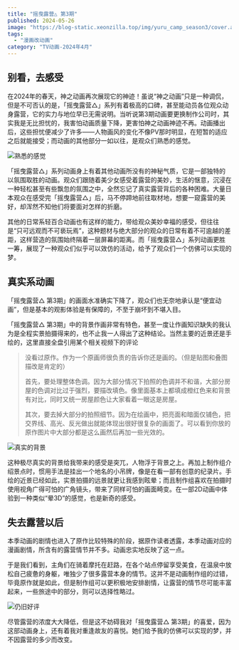 ```yaml
---
title: "摇曳露营△ 第3期"
published: 2024-05-26
image: "https://blog-static.xeonzilla.top/img/yuru_camp_season3/cover.avif"
tags:
  - "漫画改动画"
category: "TV动画-2024年4月"
---
```

## 别看，去感受
在2024年的春天，神之动画再次展现它的神迹！虽说“神之动画”只是一种调侃，但是不可否认的是，「摇曳露营△」系列有着极高的口碑，甚至能动员各位观众动身露营，它的实力与地位早已无需说明。当听说第3期动画要更换制作公司时，其实我是无比担忧的，我害怕动画质量下降，更害怕神之动画神迹不再。动画播出后，这些担忧便减少了许多——人物画风的变化不像PV那时明显，在短暂的适应之后就能接受；而动画的其他部分一如以往，是观众们熟悉的感觉。

![熟悉的感觉](https://blog-static.xeonzilla.top/img/yuru_camp_season3/01.avif "熟悉的感觉")

「摇曳露营△」系列动画身上有着其他动画所没有的神秘气质，它是一部独特的以氛围取胜的动画。观众们跟随着美少女感受着露营的美妙，生活的惬意，沉浸在一种轻松甚至有些飘忽的氛围之中，全然忘记了真实露营背后的各种困难。大量日本观众在感受完「摇曳露营△」后，马不停蹄地前往取材地，想要一窥露营的美好，却浑然不知他们将要面对怎样的折磨。

其他的日常系轻百合动画也有这样的能力，带给观众美妙幸福的感受，但往往是“只可远观而不可亵玩焉”，这种题材与绝大部分的观众的日常有着不可逾越的差距，这样营造的氛围始终隔着一层屏幕的距离。而「摇曳露营△」系列动画更胜一筹，展现了一种观众们似乎可以效仿的活动，给予了观众们一个仿佛可以实现的梦。

## 真实系动画
「摇曳露营△ 第3期」的画面水准确实下降了，观众们也无奈地承认是“便宜动画”，但是基本的观影体验是有保障的，不至于崩坏到不堪入目。

「摇曳露营△ 第3期」中的背景作画非常有特色，甚至一度让作画知识缺失的我认为是全程实景拍摄得来的，也不止我一人得出了这种结论。当然主要的近景还是手绘的，这里直接全盘引用某个相关视频下的评论

>没看过原作。作为一个原画师很负责的告诉你还是画的。（但是贴图和叠图描改是肯定的）
>
>首先，要处理整体色调。因为大部分情况下拍照的色调并不和谐，大部分房屋的色调对比过于强烈，要描改填色。像里面基本上都填成橙红色来和背景有对比，同时又统一房屋颜色让大家看着一眼这是房屋。
>
>其次，要去掉大部分的拍照细节。因为在绘画中，把亮面和暗面仅铺色，把交界线、高光、反光做出就能体现出很好很复杂的画面了。可以看到你放的原作图片中大部分都是这么画然后再加一些光效的。

![真实的背景](https://blog-static.xeonzilla.top/img/yuru_camp_season3/02.avif "真实的背景")

这种极尽真实的背景给我带来的感受是突兀，人物浮于背景之上。再加上制作组介绍景点时，惯用手法是挂出一个地名的小吊牌，像是在看一部有创意的纪录片。手绘的近景已经如此，实景拍摄的远景就更让我感到眩晕；而且制作组喜欢在拍摄时使用视角广得可怕的广角镜头，带来了同样可怕的画面畸变。在一部2D动画中体验到一种类似“晕3D”的感觉，也是新奇的感受。

## 失去露营以后
本季动画的剧情也进入了原作比较特殊的阶段，据原作读者透露，本季动画对应的漫画剧情，所含有的露营情节并不多。动画忠实地反映了这一点。

于是我们看到，主角们在骑着摩托在赶路，在各个站点停留享受美食，在温泉中放松自己疲惫的身躯，唯独少了很多露营本身的情节。这并不是动画制作组的过错，毕竟原作就是如此，但是制作组可以更积极地安排剧情，让露营的情节尽可能丰富起来，一些旅途中的部分，则可以选择性略过。

![仍旧好评](https://blog-static.xeonzilla.top/img/yuru_camp_season3/03.avif "仍旧好评")

尽管露营的浓度大大降低，但是这不妨碍我对「摇曳露营△ 第3期」的喜爱，因为这部动画身上，还有着我对重逢故友的喜悦。她们给予我的仿佛可以实现的梦，并不因露营的多少而改变。
